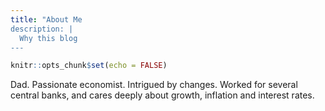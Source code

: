```yaml
---
title: "About Me
description: |
  Why this blog
---
```


```r
knitr::opts_chunk$set(echo = FALSE)
```

Dad. Passionate economist. Intrigued by changes. Worked for several central banks, and cares deeply about growth, inflation and interest rates. 
